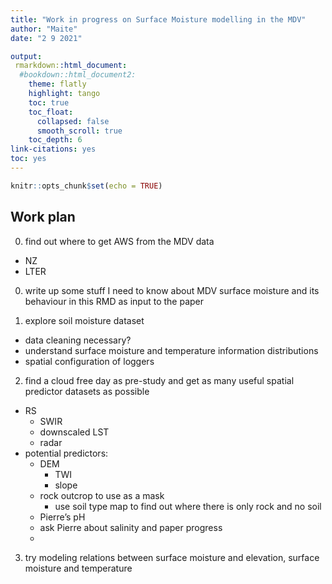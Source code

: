 ```yaml
---
title: "Work in progress on Surface Moisture modelling in the MDV"
author: "Maite"
date: "2 9 2021"

output: 
 rmarkdown::html_document:
  #bookdown::html_document2:
    theme: flatly
    highlight: tango
    toc: true
    toc_float:
      collapsed: false
      smooth_scroll: true
    toc_depth: 6
link-citations: yes
toc: yes
---
```


```r
knitr::opts_chunk$set(echo = TRUE)
```

## Work plan

0. find out where to get AWS from the MDV data
* NZ 
* LTER
0. write up some stuff I need to know about MDV surface moisture and its behaviour in this RMD as input to the paper 


1. explore soil moisture dataset
* data cleaning necessary? 
* understand surface moisture and temperature information distributions
* spatial configuration of loggers
2. find a cloud free day as pre-study and get as many useful spatial predictor datasets as possible 
  * RS
    * SWIR 
    * downscaled LST 
    * radar 
  * potential predictors: 
    * DEM
      * TWI
      * slope
    * rock outcrop to use as a mask 
      * use soil type map to find out where there is only rock and no soil
    * Pierre's pH 
    * ask Pierre about salinity and paper progress
    * 
3. try modeling relations between surface moisture and elevation, surface moisture and temperature



